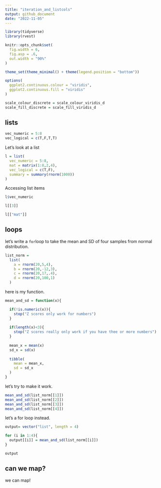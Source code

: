 ```yaml
---
title: "iteration_and_listcols"
output: github_document
date: "2022-11-05"
---
```


```r
library(tidyverse)
library(rvest)

knitr::opts_chunk$set(
  fig.width = 6,
  fig.asp = .6,
  out.width = "90%"
)

theme_set(theme_minimal() + theme(legend.position = "bottom"))

options(
  ggplot2.continuous.colour = "viridis",
  ggplot2.continuous.fill = "viridis"
)

scale_colour_discrete = scale_colour_viridis_d
scale_fill_discrete = scale_fill_viridis_d
```


## lists

```r
vec_numeric = 5:8
vec_logical = c(T,F,T,T)
```

Let's look at a list

```r
l = list(
  vec_numeric = 5:8,
  mat = matrix(1:8,2,4),
  vec_logical = c(T,F),
  summary = summary(rnorm(1000))
)
```

Accessing list items

```r
l$vec_numeric

l[[3]]

l[["mat"]]
```

## loops

let's write a `for `loop to take the mean and SD of four samples from normal distribution. 

```r
list_norm = 
  list(
    a = rnorm(20,5,4),
    b = rnorm(20,-12,3),
    c = rnorm(20,17,.4),
    d = rnorm(20,100,1)
  )

```

here is my function.

```r
mean_and_sd = function(x){

  if(!is.numeric(x)){
    stop("Z scores only work for numbers")
  }
  
  if(length(x)<3){
    stop("Z scores really only work if you have thee or more numbers")
  }
  
  mean_x = mean(x)
  sd_x = sd(x)
  
  tibble(
    mean = mean_x,
    sd = sd_x
  )
}
```

let's try to make it work.

```r
mean_and_sd(list_norm[[1]])
mean_and_sd(list_norm[[2]])
mean_and_sd(list_norm[[3]])
mean_and_sd(list_norm[[4]])
```

let's a for loop instead.

```r
output= vector("list", length = 4)

for (i in 1:4){
  output[[i]] = mean_and_sd(list_norm[[i]])
}

output
```

## can we map?

we can map!

```r

```

